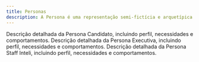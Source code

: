 ```yaml
---
title: Personas
description: A Persona é uma representação semi-fictícia e arquetípica do seu usuário ou cliente ideal, criada com base em dados reais e pesquisa. Ela engloba características como dados demográficos, objetivos, motivações, comportamentos e, mais importante, suas dores e necessidades.
---
```


<Cards>
  <Card
    href="/docs/sprint-1/entendimento-do-usuario/personas/persona-candidato"
    title="Persona Candidato"
  >
    Descrição detalhada da Persona Candidato, incluindo perfil, necessidades e
    comportamentos.
  </Card>
  <Card
    href="/docs/sprint-1/entendimento-do-usuario/personas/persona-executiva"
    title="Persona Executiva"
  >
    Descrição detalhada da Persona Executiva, incluindo perfil, necessidades e
    comportamentos.
  </Card>
  <Card
    href="/docs/sprint-1/entendimento-do-usuario/personas/persona-staff"
    title="Persona Staff Inteli"
  >
    Descrição detalhada da Persona Staff Inteli, incluindo perfil, necessidades
    e comportamentos.
  </Card>
</Cards>
